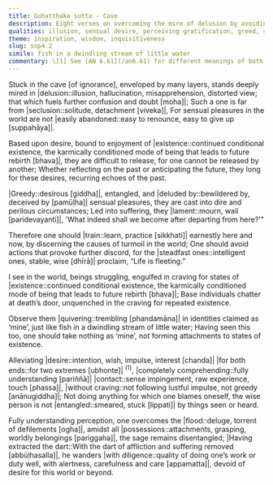 ```yaml
---
title: Guhaṭṭhaka sutta - Cave
description: Eight verses on overcoming the mire of delusion by avoiding attachment to sensory pleasures, discerning their causes, and practicing for being free of ‘mine’.
qualities: illusion, sensual desire, perceiving gratification, greed, suffering, wisdom, personal existence, with nothing, attachment, dispassion, free from attachment, diligence, complete comprehension
theme: inspiration, wisdom, inquisitiveness
slug: snp4.2
simile: fish in a dwindling stream of little water
commentary: \[1] See [AN 6.61](/an6.61) for different meanings of both ends.
---
```


Stuck in the cave [of ignorance], enveloped by many layers,
stands deeply mired in |delusion::illusion, hallucination, misapprehension, distorted view; that which fuels further confusion and doubt [moha]|;
Such a one is far from |seclusion::solitude, detachment [viveka]|,
For sensual pleasures in the world are not |easily abandoned::easy to renounce, easy to give up [suppahāya]|.

Based upon desire, bound to enjoyment of |existence::continued conditional existence, the karmically conditioned mode of being that leads to future rebirth [bhava]|,
they are difficult to release, for one cannot be released by another;
Whether reflecting on the past or anticipating the future,
they long for these desires, recurring echoes of the past.

|Greedy::desirous [giddha]|, entangled, and |deluded by::bewildered by, deceived by [pamūḷha]| sensual pleasures,
they are cast into dire and perilous circumstances;
Led into suffering, they |lament::mourn, wail [paridevayanti]|,
'What indeed shall we become after departing from here?'”

Therefore one should |train::learn, practice [sikkhati]| earnestly here and now,
by discerning the causes of turmoil in the world;
One should avoid actions that provoke further discord,
for the |steadfast ones::intelligent ones, stable, wise [dhīrā]| proclaim, “Life is fleeting.”

I see in the world, beings struggling,
engulfed in craving for states of |existence::continued conditional existence, the karmically conditioned mode of being that leads to future rebirth [bhava]|;
Base individuals chatter at death’s door,
unquenched in the craving for repeated existence.

Observe them |quivering::trembling [phandamāna]| in identities claimed as ‘mine’,
just like fish in a dwindling stream of little water;
Having seen this too, one should take nothing as ‘mine’,
not forming attachments to states of existence.

Alleviating |desire::intention, wish, impulse, interest [chanda]| |for both ends::for two extremes [ubhonte]| <sup>(1)</sup>,
|completely comprehending::fully understanding [pariññā]| |contact::sense impingement, raw experience, touch [phassa]|, |without craving::not following lustful impulse, not greedy [anānugiddha]|;
Not doing anything for which one blames oneself,
the wise person is not |entangled::smeared, stuck [lippati]| by things seen or heard.

Fully understanding perception, one overcomes the |flood::deluge, torrent of defilements [ogha]|,
amidst all |possessions::attachments, grasping, worldly belongings [pariggaha]|, the sage remains disentangled;
|Having extracted the dart::With the dart of affliction and suffering removed [abbūḷhasalla]|, he wanders |with diligence::quality of doing one’s work or duty well, with alertness, carefulness and care [appamatta]|,
devoid of desire for this world or beyond.